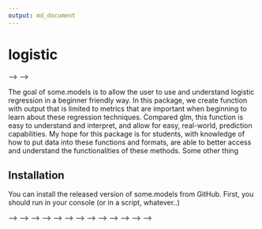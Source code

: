 ```yaml
---
output: md_document
---
```


<!-- README.md is generated from README.Rmd. Please edit that file -->

<!-- ```{r, include = FALSE} -->
<!-- knitr::opts_chunk$set( -->
<!--   collapse = TRUE, -->
<!--   comment = "#>", -->
<!--   fig.path = "man/figures/README-", -->
<!--   out.width = "100%" -->
<!-- ) -->
<!-- ``` -->

# logistic

<!-- <!-- badges: start --> 
<!-- [![Build Status](https://travis-ci.org/benbren/some.models.svg?branch=master)](https://travis-ci.org/benbren/some.models) --> -->
<!-- [![Codecov test coverage](https://codecov.io/gh/benbren/some.models/branch/master/graph/badge.svg)](https://codecov.io/gh/benbren/some.models?branch=master) -->
<!-- <!-- badges: end --> -->

The goal of some.models is to allow the user to use and understand logistic regression in a beginner friendly way. In this package, we create function with output that is limited to metrics that are important when beginning to learn about these regression techniques. Compared glm, this function is easy to understand and interpret, and allow for easy, real-world, prediction capabilities. My hope for this package is for students, with knowledge of how to put data into these functions and formats, are able to better access and understand the functionalities of these methods. Some other thing

## Installation

You can install the released version of some.models from GitHub. First, you should run in your console (or in a script, whatever..) 

<!-- ``` r  -->
<!-- .rs.restartR() -->
<!-- remove.packages('logistic') -->
<!-- ``` -->

<!-- just to be sure and to avoid any possible bugs!  -->

<!-- Then you can run -->

<!-- ``` r -->
<!-- install.packages('devtools') -->
<!-- #devtools::install_github('benbren/some.models', build_vignettes = T) -->
<!-- #library("some.models") -->
<!-- ``` -->
<!-- to get the package on your computer This will install two packages (bench and ggbeeswarm) automatically so that the user can access the vignettes!  -->

<!-- ## What type of data should I use?  -->

<!-- ### linear  -->

<!-- You *need* to input an $n \times p$ design matrix $X$ of numeric covariates, where one row is one subjects set of $p$ covariates, and an $n \times 1$ vector, $y$ , of continuous outcomes. You have the option to have the intercept term added to your design matrix, and to provide the function with another $n \times p$ matrix of covariates (in the same order as your original $X$ input) whose outcomes you would like the model to predict. This matrix can either be the same dimensions as your original input or the same dimension plus a column for the intercept. -->

<!-- ### logistic  -->

<!-- You *need* an $n \times p$ design matrix X of numeric covariates and either 1. an $n \times 1$ binary outcome vector $y$ or 2. two discrete $n \times 1$ vectors, $y$ and $n$, of "successes" ($y$) per "trials" ($n$). So, $y$ < $n$. The other options are optional, but as above specify the addition of an intercept and the possibility to predict outcomes using the model you have fit. There is also an option to change the number of iterations the algorithm runs to estimate the parameters, but this would rarely be needed.    -->

<!-- ## Example -->

<!-- This is a basic example which shows you how to solve a common problem and illustrates very basically the usage of both functions in the package: -->

<!-- <!-- ```{r example} --> -->
<!-- <!-- library(some.models) --> -->
<!-- <!-- data(swiss) --> -->
<!-- <!-- X = swiss$Catholic --> -->
<!-- <!-- y = swiss$Infant.Mortality --> -->
<!-- <!-- fit = linear(X,y) --> -->
<!-- <!-- names(fit) # you can now choose what to do with all these things!  --> -->
<!-- <!-- ucla =  read.csv("https://stats.idre.ucla.edu/stat/data/binary.csv") --> -->
<!-- <!-- X = cbind(ucla$gpa) --> -->
<!-- <!-- y = ucla$admit --> -->
<!-- <!-- fit_logistic = logistic(X,y) --> -->
<!-- <!-- names(fit_logistic) # more things to choose from --> -->
<!-- <!-- ``` --> -->

<!-- These are basic examples which preclude any or planned analysis, please use  -->

<!-- ```r -->
<!-- ?linear -->
<!-- ?logistic  -->
<!-- ``` -->

<!-- for more examples or, for even more info (recommended!!!!), use  -->

<!-- ```r -->
<!-- browseVignettes(package = 'some.models') -->
<!-- ``` -->
<!-- and click HTML to see more complex examples and how to use these functions in a more complete way.  -->


<!-- ##Have fun!!  -->
